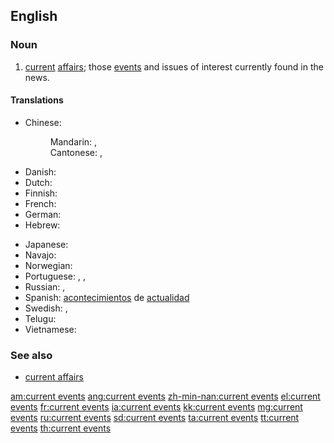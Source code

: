 ==English==

===Noun===
{{en-plural noun|head=[[current]] [[events]]|sg=current event}}

# [[current]] [[affairs]]; those [[event]]s and issues of interest currently found in the news.

====Translations====
{{trans-top|news items}}
* Chinese:
*: Mandarin: {{t+|cmn|時事|sc=Hani}}, {{t+|cmn|时事|tr=shíshì|sc=Hani}}
*: Cantonese: {{t|yue|時事|sc=Hani}}, {{t|yue|时事|tr=si4 si6|sc=Hani}}
* Danish: {{t|da|aktuelle begivenheder}}
* Dutch: {{t+|nl|actualiteiten}}
* Finnish: {{t|fi|nykyiset tapahtumat}}
* French: {{t+|fr|actualités}}
* German: {{t|de|aktuelle Veranstaltungen}}
* Hebrew: {{t+|he|אקטואליה|f|tr=aktuálya|sc=Hebr}}
{{trans-mid}}
* Japanese: {{t+|ja|時事|tr=jiji}}
* Navajo: {{t|nv|ádahooníłígíí}}
* Norwegian: {{t|no|aktuelle hendelser}}
* Portuguese: {{t|pt|[[eventos]] [[atuais]]|m-p}}, {{t|pt|[[acontecimentos]] [[recentes]]|m-p}}, {{t+|pt|atualidades|f-p}}
* Russian: {{t|ru|но́вости|f-p}}, {{t|ru|теку́щие собы́тия|n-p}}
* Spanish: [[acontecimiento|acontecimientos]] de [[actualidad]] {{g|m-p}}
* Swedish: {{t+|sv|aktualitet|alt=aktualiteter}}, {{t+|sv|aktuell|alt=aktuella}} {{t+|sv|händelse|alt=händelser}}
* Telugu: {{t+|te|ప్రస్తుత ఘటనలు|sc=Telu}}
* Vietnamese: {{t+|vi|thời sự}}
{{trans-bottom}}

===See also===
* [[current affairs]]

[[am:current events]]
[[ang:current events]]
[[zh-min-nan:current events]]
[[el:current events]]
[[fr:current events]]
[[ia:current events]]
[[kk:current events]]
[[mg:current events]]
[[ru:current events]]
[[sd:current events]]
[[ta:current events]]
[[tt:current events]]
[[th:current events]]